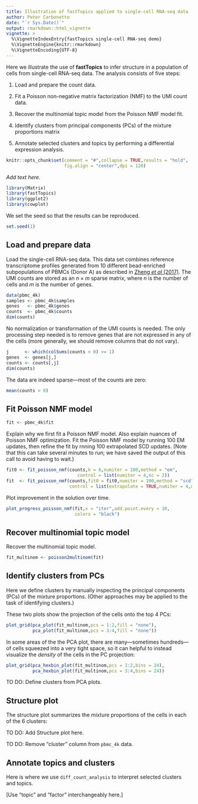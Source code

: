 ```yaml
---
title: Illustration of fastTopics applied to single-cell RNA-seq data
author: Peter Carbonetto
date: "`r Sys.Date()`"
output: rmarkdown::html_vignette
vignette: >
  %\VignetteIndexEntry{fastTopics single-cell RNA-seq demo}
  %\VignetteEngine{knitr::rmarkdown}
  %\VignetteEncoding{UTF-8}
---
```


Here we illustrate the use of **fastTopics** to infer structure in a
population of cells from single-cell RNA-seq data. The analysis
consists of five steps:

1. Load and prepare the count data.

2. Fit a Poisson non-negative matrix factorization (NMF) to the UMI
   count data.

3. Recover the multinomial topic model from the Poisson NMF model fit.

4. Identify clusters from principal components (PCs) of the mixture
   proportions matrix

5. Annotate selected clusters and topics by performing a differential
   expression analysis.

```r
knitr::opts_chunk$set(comment = "#",collapse = TRUE,results = "hold",
                      fig.align = "center",dpi = 120)
```

*Add text here.*

```r
library(Matrix)
library(fastTopics)
library(ggplot2)
library(cowplot)
```

We set the seed so that the results can be reproduced.

```r
set.seed(1)
```

Load and prepare data
---------------------

Load the single-cell RNA-seq data. This data set combines reference
transcriptome profiles generated from 10 different bead-enriched
subpopulations of PBMCs (Donor A) as described in
[Zheng *et al* (2017)][zheng-2017]. The UMI counts are stored as an $n
\times m$ sparse matrix, where $n$ is the number of cells and $m$ is
the number of genes.

```r
data(pbmc_4k)
samples <- pbmc_4k$samples
genes   <- pbmc_4k$genes
counts  <- pbmc_4k$counts
dim(counts)
```

No normalization or transformation of the UMI counts is needed. The
only processing step needed is to remove genes that are not expressed
in any of the cells (more generally, we should remove columns that do
not vary).

```r
j      <- which(colSums(counts > 0) >= 1)
genes  <- genes[j,]
counts <- counts[,j]
dim(counts)
```

The data are indeed sparse---most of the counts are zero:

```r
mean(counts > 0)
```

Fit Poisson NMF model
---------------------

```r
fit <- pbmc_4k$fit
```

Explain why we first fit a Poisson NMF model. Also explain nuances of
Poisson NMF optimization. Fit the Poisson NMF model by running 100 EM
updates, then refine the fit by rnning 100 extrapolated SCD updates.
(Note that this can take several minutes to run; we have saved the
output of this call to avoid having to wait.)

```r
fit0 <- fit_poisson_nmf(counts,k = 6,numiter = 100,method = "em",
                           control = list(numiter = 4,nc = 2))
fit  <- fit_poisson_nmf(counts,fit0 = fit0,numiter = 100,method = "scd",
                        control = list(extrapolate = TRUE,numiter = 4,nc = 2))
```

Plot improvement in the solution over time.

```r
plot_progress_poisson_nmf(fit,x = "iter",add.point.every = 10,
                          colors = "black")
```

Recover multinomial topic model
-------------------------------

Recover the multinomial topic model.

```r
fit_multinom <- poisson2multinom(fit)
```

Identify clusters from PCs
--------------------------

Here we define clusters by manually inspecting the principal
components (PCs) of the mixture proportions. (Other approaches may be
applied to the task of identifying clusters.)

These two plots show the projection of the cells onto the top 4 PCs:

```r
plot_grid(pca_plot(fit_multinom,pcs = 1:2,fill = "none"),
          pca_plot(fit_multinom,pcs = 3:4,fill = "none"))
```

In some areas of the the PCA plot, there are many---sometimes
hundreds---of cells squeezed into a very tight space, so it can
helpful to instead visualize the *density* of the cells in the PC
projection:

```r
plot_grid(pca_hexbin_plot(fit_multinom,pcs = 1:2,bins = 24),
          pca_hexbin_plot(fit_multinom,pcs = 3:4,bins = 24))
```

TO DO: Define clusters from PCA plots.

Structure plot
--------------

The structure plot summarizes the mixture proportions of the cells in
each of the 6 clusters:

TO DO: Add Structure plot here.

TO DO: Remove "cluster" column from `pbmc_4k` data.

Annotate topics and clusters
----------------------------

Here is where we use `diff_count_analysis` to interpret selected
clusters and topics.

[Use "topic" and "factor" interchangeably here.]

[zheng-2017]: https://doi.org/10.1038/ncomms14049
